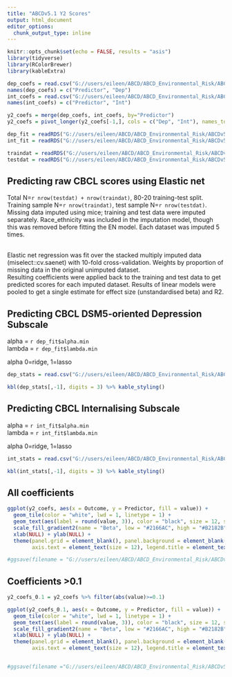 ```yaml
---
title: "ABCDv5.1 Y2 Scores"
output: html_document
editor_options: 
  chunk_output_type: inline
---
```


```r
knitr::opts_chunk$set(echo = FALSE, results = "asis")
library(tidyverse)
library(RColorBrewer)
library(kableExtra)
```

```r
dep_coefs = read.csv("G://users/eileen/ABCD/ABCD_Environmental_Risk/ABCDv5.1/OUTPUT/y2_dep_coefs.csv")
names(dep_coefs) = c("Predictor", "Dep")
int_coefs = read.csv("G://users/eileen/ABCD/ABCD_Environmental_Risk/ABCDv5.1/OUTPUT/y2_int_coefs.csv")
names(int_coefs) = c("Predictor", "Int")

y2_coefs = merge(dep_coefs, int_coefs, by="Predictor")
y2_coefs = pivot_longer(y2_coefs[-1,], cols = c("Dep", "Int"), names_to = "Outcome")
```

```r
dep_fit = readRDS("G://users/eileen/ABCD/ABCD_Environmental_Risk/ABCDv5.1/OUTPUT/y2_dep_fit.rds")
int_fit = readRDS("G://users/eileen/ABCD/ABCD_Environmental_Risk/ABCDv5.1/OUTPUT/y2_int_fit.rds")

traindat = readRDS("G://users/eileen/ABCD/ABCD_Environmental_Risk/ABCDv5.1/DATA/y2_traindat.rds")
testdat = readRDS("G://users/eileen/ABCD/ABCD_Environmental_Risk/ABCDv5.1/DATA/y2_testdat.rds")
```

## Predicting raw CBCL scores using Elastic net

Total N=`r nrow(testdat) + nrow(traindat)`, 80-20 training-test split. Training sample N=`r nrow(traindat)`, test sample N=`r nrow(testdat)`. \
Missing data imputed using mice; training and test data were imputed separately. Race_ethnicity was included in the imputation model, though this was removed before fitting the EN model. Each dataset was imputed 5 times. \
\

Elastic net regression was fit over the stacked multiply imputed data (miselect::cv.saenet) with 10-fold cross-validation. Weights by proportion of missing data in the original unimputed dataset. \
Resulting coefficients were applied back to the training and test data to get predicted scores for each imputed dataset. Results of linear models were pooled to get a single estimate for effect size (unstandardised beta) and R2.


## Predicting CBCL DSM5-oriented Depression Subscale

alpha = `r dep_fit$alpha.min` \
lambda = `r dep_fit$lambda.min` \

alpha 0=ridge, 1=lasso

```r
dep_stats = read.csv("G://users/eileen/ABCD/ABCD_Environmental_Risk/ABCDv5.1/OUTPUT/y2_dep_results.csv")

kbl(dep_stats[,-1], digits = 3) %>% kable_styling()
```

## Predicting CBCL Internalising Subscale

alpha = `r int_fit$alpha.min` \
lambda = `r int_fit$lambda.min` \

alpha 0=ridge, 1=lasso

```r
int_stats = read.csv("G://users/eileen/ABCD/ABCD_Environmental_Risk/ABCDv5.1/OUTPUT/y2_int_results.csv")

kbl(int_stats[,-1], digits = 3) %>% kable_styling()
```

## All coefficients

```r
ggplot(y2_coefs, aes(x = Outcome, y = Predictor, fill = value)) +
  geom_tile(color = "white", lwd = 1, linetype = 1) +
  geom_text(aes(label = round(value, 3)), color = "black", size = 12, size.unit = "pt") +
  scale_fill_gradient2(name = "Beta", low = "#2166AC", high = "#B2182B") +
  xlab(NULL) + ylab(NULL) +
  theme(panel.grid = element_blank(), panel.background = element_blank(), 
        axis.text = element_text(size = 12), legend.title = element_text(size=12))

#ggsave(filename = "G://users/eileen/ABCD/ABCD_Environmental_Risk/ABCDv5.1/OUTPUT/FIGS/y2_coefs_all.svg",height = 500, width = 200, units = "mm", dpi = "retina")
```

## Coefficients \>0.1

```r
y2_coefs_0.1 = y2_coefs %>% filter(abs(value)>=0.1)

ggplot(y2_coefs_0.1, aes(x = Outcome, y = Predictor, fill = value)) +
  geom_tile(color = "white", lwd = 1, linetype = 1) +
  geom_text(aes(label = round(value, 3)), color = "black", size = 12, size.unit = "pt") +
  scale_fill_gradient2(name = "Beta", low = "#2166AC", high = "#B2182B") +
  xlab(NULL) + ylab(NULL) +
  theme(panel.grid = element_blank(), panel.background = element_blank(), 
        axis.text = element_text(size = 12), legend.title = element_text(size=12))


#ggsave(filename ="G://users/eileen/ABCD/ABCD_Environmental_Risk/ABCDv5.1/OUTPUT/FIGS/y2_coefs_1.svg", height = 100, width = 200, units = "mm", dpi = "retina")
```

